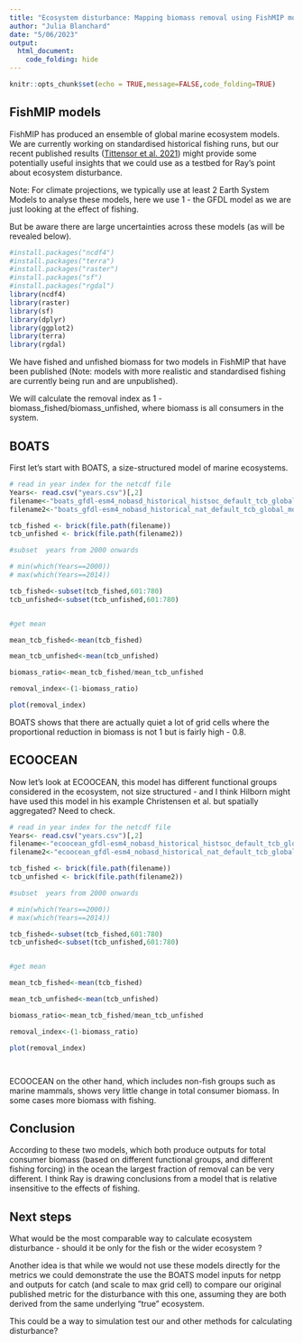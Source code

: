 ```yaml
---
title: "Ecosystem disturbance: Mapping biomass removal using FishMIP models"
author: "Julia Blanchard"
date: "5/06/2023"
output:
  html_document:
    code_folding: hide
---
```


```r
knitr::opts_chunk$set(echo = TRUE,message=FALSE,code_folding=TRUE)
```

## FishMIP models

FishMIP has produced an ensemble of global marine ecosystem models. We are currently working on standardised historical fishing runs, but our recent published results ([Tittensor et al. 2021](https://www.nature.com/articles/s41558-021-01173-9)) might provide some potentially useful insights that we could use as a testbed for Ray's point about ecosystem disturbance.

| Note: For climate projections, we typically use at least 2 Earth System Models to analyse these models, here we use 1 - the GFDL model as we are just looking at the effect of fishing.

But be aware there are large uncertainties across these models (as will be revealed below).

```r
#install.packages("ncdf4")
#install.packages("terra")
#install.packages("raster")
#install.packages("sf")
#install.packages("rgdal")
library(ncdf4)
library(raster)
library(sf)
library(dplyr)
library(ggplot2)
library(terra)
library(rgdal)
```

We have fished and unfished biomass for two models in FishMIP that have been published (Note: models with more realistic and standardised fishing are currently being run and are unpublished).

We will calculate the removal index as 1 - biomass_fished/biomass_unfished, where biomass is all consumers in the system.

## BOATS

First let's start with BOATS, a size-structured model of marine ecosystems.

```r
# read in year index for the netcdf file
Years<- read.csv("years.csv")[,2]
filename<-"boats_gfdl-esm4_nobasd_historical_histsoc_default_tcb_global_monthly_1950_2014.nc"
filename2<-"boats_gfdl-esm4_nobasd_historical_nat_default_tcb_global_monthly_1950_2014.nc"

tcb_fished <- brick(file.path(filename))
tcb_unfished <- brick(file.path(filename2))

#subset  years from 2000 onwards

# min(which(Years==2000))
# max(which(Years==2014))

tcb_fished<-subset(tcb_fished,601:780)
tcb_unfished<-subset(tcb_unfished,601:780)


#get mean

mean_tcb_fished<-mean(tcb_fished)

mean_tcb_unfished<-mean(tcb_unfished)

biomass_ratio<-mean_tcb_fished/mean_tcb_unfished

removal_index<-(1-biomass_ratio)

plot(removal_index)

```

BOATS shows that there are actually quiet a lot of grid cells where the proportional reduction in biomass is not 1 but is fairly high - 0.8.

## ECOOCEAN

Now let's look at ECOOCEAN, this model has different functional groups considered in the ecosystem, not size structured - and I think Hilborn might have used this model in his example Christensen et al. but spatially aggregated? Need to check.

```r
# read in year index for the netcdf file
Years<- read.csv("years.csv")[,2]
filename<-"ecoocean_gfdl-esm4_nobasd_historical_histsoc_default_tcb_global_monthly_1950_2014.nc"
filename2<-"ecoocean_gfdl-esm4_nobasd_historical_nat_default_tcb_global_monthly_1950_2014.nc"

tcb_fished <- brick(file.path(filename))
tcb_unfished <- brick(file.path(filename2))

#subset  years from 2000 onwards

# min(which(Years==2000))
# max(which(Years==2014))

tcb_fished<-subset(tcb_fished,601:780)
tcb_unfished<-subset(tcb_unfished,601:780)


#get mean

mean_tcb_fished<-mean(tcb_fished)

mean_tcb_unfished<-mean(tcb_unfished)

biomass_ratio<-mean_tcb_fished/mean_tcb_unfished

removal_index<-(1-biomass_ratio)

plot(removal_index)




```

ECOOCEAN on the other hand, which includes non-fish groups such as marine mammals, shows very little change in total consumer biomass. In some cases more biomass with fishing.

## Conclusion

According to these two models, which both produce outputs for total consumer biomass (based on different functional groups, and different fishing forcing) in the ocean the largest fraction of removal can be very different. I think Ray is drawing conclusions from a model that is relative insensitive to the effects of fishing.

## Next steps

What would be the most comparable way to calculate ecosystem disturbance - should it be only for the fish or the wider ecosystem ?

Another idea is that while we would not use these models directly for the metrics we could demonstrate the use the BOATS model inputs for netpp and outputs for catch (and scale to max grid cell) to compare our original published metric for the disturbance with this one, assuming they are both derived from the same underlying "true" ecosystem.

This could be a way to simulation test our and other methods for calculating disturbance?
